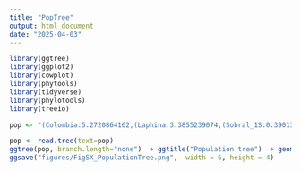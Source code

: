 ---
title: "PopTree"
output: html_document
date: "2025-04-03"
---

```{r setup, include=FALSE}
library(ggtree)
library(ggplot2)
library(cowplot)
library(phytools)
library(tidyverse)
library(phylotools)
library(treeio)
```

```{r make the tree}

pop <- "(Colombia:5.2720864162,(Laphina:3.3855239074,(Sobral_1S:0.3901314716,(Jacobina:0.1944244991,(Sobral_2S:1.0031563325,Marajo:0.8290500019)1/67.8:0.3680517221)1/31.9:0.2420962401)1/34:0.1706194467)100:0.0000000000):0.0000000000;"

pop <- read.tree(text=pop)
ggtree(pop, branch.length="none")  + ggtitle("Population tree")  + geom_tippoint() + geom_nodelab(hjust=1.2, vjust = -0.8) + geom_tiplab() + coord_cartesian(clip="off") + xlim_tree(5.5)
ggsave("figures/FigSX_PopulationTree.png",  width = 6, height = 4)
```
